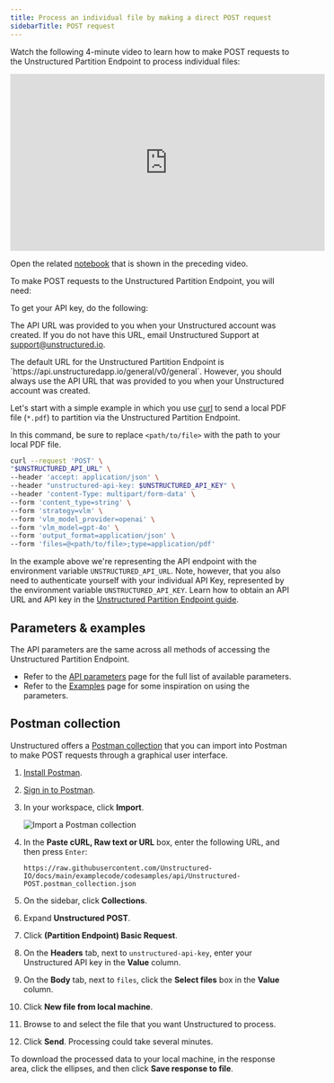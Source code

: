 ```yaml
---
title: Process an individual file by making a direct POST request
sidebarTitle: POST request
---
```


Watch the following 4-minute video to learn how to make POST requests to the Unstructured Partition Endpoint to process individual files:

<iframe
width="560"
height="315"
src="https://www.youtube.com/embed/fU080EahKwc"
title="YouTube video player"
frameborder="0"
allow="accelerometer; autoplay; clipboard-write; encrypted-media; gyroscope; picture-in-picture"
allowfullscreen
></iframe>

Open the related [notebook](https://colab.research.google.com/github/Unstructured-IO/notebooks/blob/main/notebooks/Unstructured_API_Partition_endpoint.ipynb) that is shown in the preceding video.

To make POST requests to the Unstructured Partition Endpoint, you will need:


<SharedAPIKeyURL />

To get your API key, do the following:


<GetStartedSimpleAPIOnly/>

The API URL was provided to you when your Unstructured account was created. 
If you do not have this URL, email Unstructured Support at [support@unstructured.io](mailto:support@unstructured.io).

<Note>
    The default URL for the Unstructured Partition Endpoint is `https://api.unstructuredapp.io/general/v0/general`. 
    However, you should always use the API URL that was provided to you when your Unstructured account was created.
</Note>

Let's start with a simple example in which you use [curl](https://curl.se/) to send a local PDF file (`*.pdf`) to partition via the Unstructured Partition Endpoint.

In this command, be sure to replace `<path/to/file>` with the path to your local PDF file.

```bash
curl --request 'POST' \
"$UNSTRUCTURED_API_URL" \
--header 'accept: application/json' \
--header "unstructured-api-key: $UNSTRUCTURED_API_KEY" \
--header 'content-Type: multipart/form-data' \
--form 'content_type=string' \
--form 'strategy=vlm' \
--form 'vlm_model_provider=openai' \
--form 'vlm_model=gpt-4o' \
--form 'output_format=application/json' \
--form 'files=@<path/to/file>;type=application/pdf'
```

In the example above we're representing the API endpoint with the environment variable `UNSTRUCTURED_API_URL`. Note, however, that you also need to authenticate yourself with
your individual API Key, represented by the environment variable `UNSTRUCTURED_API_KEY`. Learn how to obtain an API URL and API key in the [Unstructured Partition Endpoint guide](/api-reference/partition/overview).

## Parameters & examples

The API parameters are the same across all methods of accessing the Unstructured Partition Endpoint.

* Refer to the [API parameters](/api-reference/partition/api-parameters) page for the full list of available parameters.
* Refer to the [Examples](/api-reference/partition/examples) page for some inspiration on using the parameters.

[//]: # (TODO: when we have the concepts page shared across products, link it from here for the users to learn about partition strategies, chunking strategies and other important shared concepts)

## Postman collection

Unstructured offers a [Postman collection](https://learning.postman.com/docs/collections/collections-overview/) that you can import into Postman to make POST requests through a graphical user interface.

1. [Install Postman](https://learning.postman.com/docs/getting-started/installation/installation-and-updates/).
2. [Sign in to Postman](https://learning.postman.com/docs/getting-started/installation/postman-account/#signing-in-to-postman).
3. In your workspace, click **Import**.

   ![Import a Postman collection](/img/api/post/import.png)

4. In the **Paste cURL, Raw text or URL** box, enter the following URL, and then press `Enter`:

   ```
   https://raw.githubusercontent.com/Unstructured-IO/docs/main/examplecode/codesamples/api/Unstructured-POST.postman_collection.json
   ```

5. On the sidebar, click **Collections**.
6. Expand **Unstructured POST**.
7. Click **(Partition Endpoint) Basic Request**.
8. On the **Headers** tab, next to `unstructured-api-key`, enter your Unstructured API key in the **Value** column.
9. On the **Body** tab, next to `files`, click the **Select files** box in the **Value** column.
10. Click **New file from local machine**.
11. Browse to and select the file that you want Unstructured to process. 
12. Click **Send**. Processing could take several minutes.

To download the processed data to your local machine, in the response area, click the ellipses, and then click **Save response to file**.